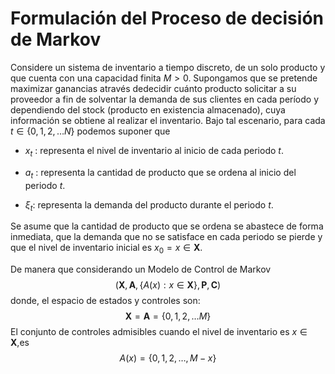 # Formulación del Proceso de decisión de Markov

Considere un sistema de inventario a tiempo discreto, de un solo producto y que cuenta con una capacidad finita $M>0$. Supongamos que se pretende maximizar ganancias através dedecidir cuánto producto solicitar a su proveedor a fin de solventar la demanda de sus clientes en cada período y dependiendo del stock (producto en existencia almacenado), cuya información se obtiene al realizar el inventario. Bajo tal escenario, para cada $t\in \{0,1,2, \dotso N\}$ podemos suponer que

* $x_t$ : representa el nivel de inventario al inicio de cada periodo $t$.

* $a_t$ : representa la cantidad de producto que se ordena al inicio del periodo $t$.

* $\xi_t$: representa la demanda del producto durante el periodo $t$.

Se asume que la cantidad de producto que se ordena se abastece de forma inmediata, que la demanda que no se satisface en cada periodo se pierde y que el nivel de inventario inicial es $x_0=x \in \mathbf{X}$.

De manera que considerando un Modelo de Control de Markov $$( \mathbf{X}, \mathbf{A}, \{A(x): x \in \mathbf{X}\}, \mathbf{P},\mathbf{C})$$ donde, el espacio de estados y controles son: $$\mathbf{X}=\mathbf{A}=\{0,1,2, \dotso M\}$$ El conjunto de controles admisibles cuando el nivel de inventario es $x\in\mathbf{X}$,es $$A(x)=\{0,1,2, \dotso,M-x\}$$
